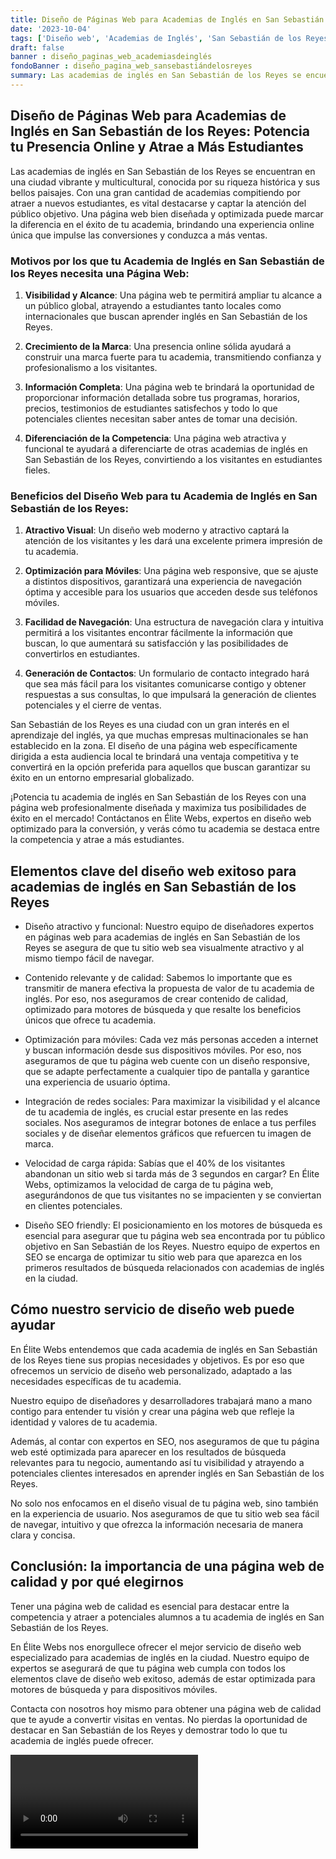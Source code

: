 ```yaml
---
title: Diseño de Páginas Web para Academias de Inglés en San Sebastián de los Reyes
date: '2023-10-04'
tags: ['Diseño web', 'Academias de Inglés', 'San Sebastián de los Reyes']
draft: false
banner : diseño_paginas_web_academiasdeinglés
fondoBanner : diseño_pagina_web_sansebastiándelosreyes
summary: Las academias de inglés en San Sebastián de los Reyes se encuentran en una ciudad vibrante y multicultural, conocida por su riqueza histórica y sus bellos paisajes. Con una gran cantidad de academias compitiendo por atraer a nuevos estudiantes, es vital destacarse y captar la atención del público objetivo. Una página web bien diseñada y optimizada puede marcar la diferencia en el éxito de tu academia, brindando una experiencia online única que impulse las conversiones y conduzca a más ventas.
---
```


## Diseño de Páginas Web para Academias de Inglés en San Sebastián de los Reyes: Potencia tu Presencia Online y Atrae a Más Estudiantes

Las academias de inglés en San Sebastián de los Reyes se encuentran en una ciudad vibrante y multicultural, conocida por su riqueza histórica y sus bellos paisajes. Con una gran cantidad de academias compitiendo por atraer a nuevos estudiantes, es vital destacarse y captar la atención del público objetivo. Una página web bien diseñada y optimizada puede marcar la diferencia en el éxito de tu academia, brindando una experiencia online única que impulse las conversiones y conduzca a más ventas.

### Motivos por los que tu Academia de Inglés en San Sebastián de los Reyes necesita una Página Web:

1. **Visibilidad y Alcance**: Una página web te permitirá ampliar tu alcance a un público global, atrayendo a estudiantes tanto locales como internacionales que buscan aprender inglés en San Sebastián de los Reyes.

2. **Crecimiento de la Marca**: Una presencia online sólida ayudará a construir una marca fuerte para tu academia, transmitiendo confianza y profesionalismo a los visitantes.

3. **Información Completa**: Una página web te brindará la oportunidad de proporcionar información detallada sobre tus programas, horarios, precios, testimonios de estudiantes satisfechos y todo lo que potenciales clientes necesitan saber antes de tomar una decisión.

4. **Diferenciación de la Competencia**: Una página web atractiva y funcional te ayudará a diferenciarte de otras academias de inglés en San Sebastián de los Reyes, convirtiendo a los visitantes en estudiantes fieles.

### Beneficios del Diseño Web para tu Academia de Inglés en San Sebastián de los Reyes:

1. **Atractivo Visual**: Un diseño web moderno y atractivo captará la atención de los visitantes y les dará una excelente primera impresión de tu academia.

2. **Optimización para Móviles**: Una página web responsive, que se ajuste a distintos dispositivos, garantizará una experiencia de navegación óptima y accesible para los usuarios que acceden desde sus teléfonos móviles.

3. **Facilidad de Navegación**: Una estructura de navegación clara y intuitiva permitirá a los visitantes encontrar fácilmente la información que buscan, lo que aumentará su satisfacción y las posibilidades de convertirlos en estudiantes.

4. **Generación de Contactos**: Un formulario de contacto integrado hará que sea más fácil para los visitantes comunicarse contigo y obtener respuestas a sus consultas, lo que impulsará la generación de clientes potenciales y el cierre de ventas.

San Sebastián de los Reyes es una ciudad con un gran interés en el aprendizaje del inglés, ya que muchas empresas multinacionales se han establecido en la zona. El diseño de una página web específicamente dirigida a esta audiencia local te brindará una ventaja competitiva y te convertirá en la opción preferida para aquellos que buscan garantizar su éxito en un entorno empresarial globalizado.

¡Potencia tu academia de inglés en San Sebastián de los Reyes con una página web profesionalmente diseñada y maximiza tus posibilidades de éxito en el mercado! Contáctanos en Élite Webs, expertos en diseño web optimizado para la conversión, y verás cómo tu academia se destaca entre la competencia y atrae a más estudiantes.

<GifSeo />

<Cta />

## Elementos clave del diseño web exitoso para academias de inglés en San Sebastián de los Reyes

- Diseño atractivo y funcional: Nuestro equipo de diseñadores expertos en páginas web para academias de inglés en San Sebastián de los Reyes se asegura de que tu sitio web sea visualmente atractivo y al mismo tiempo fácil de navegar. 

- Contenido relevante y de calidad: Sabemos lo importante que es transmitir de manera efectiva la propuesta de valor de tu academia de inglés. Por eso, nos aseguramos de crear contenido de calidad, optimizado para motores de búsqueda y que resalte los beneficios únicos que ofrece tu academia.

- Optimización para móviles: Cada vez más personas acceden a internet y buscan información desde sus dispositivos móviles. Por eso, nos aseguramos de que tu página web cuente con un diseño responsive, que se adapte perfectamente a cualquier tipo de pantalla y garantice una experiencia de usuario óptima.

- Integración de redes sociales: Para maximizar la visibilidad y el alcance de tu academia de inglés, es crucial estar presente en las redes sociales. Nos aseguramos de integrar botones de enlace a tus perfiles sociales y de diseñar elementos gráficos que refuercen tu imagen de marca.

- Velocidad de carga rápida: Sabías que el 40% de los visitantes abandonan un sitio web si tarda más de 3 segundos en cargar? En Élite Webs, optimizamos la velocidad de carga de tu página web, asegurándonos de que tus visitantes no se impacienten y se conviertan en clientes potenciales.

- Diseño SEO friendly: El posicionamiento en los motores de búsqueda es esencial para asegurar que tu página web sea encontrada por tu público objetivo en San Sebastián de los Reyes. Nuestro equipo de expertos en SEO se encarga de optimizar tu sitio web para que aparezca en los primeros resultados de búsqueda relacionados con academias de inglés en la ciudad.

## Cómo nuestro servicio de diseño web puede ayudar

En Élite Webs entendemos que cada academia de inglés en San Sebastián de los Reyes tiene sus propias necesidades y objetivos. Es por eso que ofrecemos un servicio de diseño web personalizado, adaptado a las necesidades específicas de tu academia.

Nuestro equipo de diseñadores y desarrolladores trabajará mano a mano contigo para entender tu visión y crear una página web que refleje la identidad y valores de tu academia.

Además, al contar con expertos en SEO, nos aseguramos de que tu página web esté optimizada para aparecer en los resultados de búsqueda relevantes para tu negocio, aumentando así tu visibilidad y atrayendo a potenciales clientes interesados en aprender inglés en San Sebastián de los Reyes.

No solo nos enfocamos en el diseño visual de tu página web, sino también en la experiencia de usuario. Nos aseguramos de que tu sitio web sea fácil de navegar, intuitivo y que ofrezca la información necesaria de manera clara y concisa.

## Conclusión: la importancia de una página web de calidad y por qué elegirnos

Tener una página web de calidad es esencial para destacar entre la competencia y atraer a potenciales alumnos a tu academia de inglés en San Sebastián de los Reyes.

En Élite Webs nos enorgullece ofrecer el mejor servicio de diseño web especializado para academias de inglés en la ciudad. Nuestro equipo de expertos se asegurará de que tu página web cumpla con todos los elementos clave de diseño web exitoso, además de estar optimizada para motores de búsqueda y para dispositivos móviles.

Contacta con nosotros hoy mismo para obtener una página web de calidad que te ayude a convertir visitas en ventas. No pierdas la oportunidad de destacar en San Sebastián de los Reyes y demostrar todo lo que tu academia de inglés puede ofrecer.

<Video />

<CtaBot job='Academias de Inglés' city='San Sebastián de los Reyes'/>

<Gmaps query='San Sebastián de los Reyes+españa+maps' />